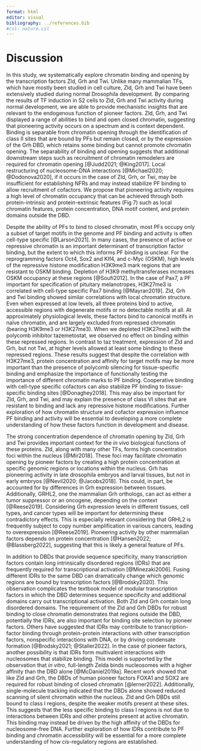 ```yaml
---
format: html
editor: visual
bibliography: ../references.bib
#csl: nature.csl
---
```


# Discussion

In this study, we systematically explore chromatin binding and opening by the transcription factors Zld, Grh and Twi.
Unlike many mammalian TFs, which have mostly been studied in cell culture, Zld, Grh and Twi have been extensively studied during normal Drosophila development.
By comparing the results of TF induction in S2 cells to Zld, Grh and Twi activity during normal development, we are able to provide mechanistic insights that are relevant to the endogenous function of pioneer factors.
Zld, Grh, and Twi displayed a range of abilities to bind and open closed chromatin, suggesting that pioneering activity occurs on a spectrum and is context dependent.
Binding is separable from chromatin opening through the identification of class II sites that are bound by PFs but remain closed, or by the expression of the Grh DBD, which retains some binding but cannot promote chromatin opening.
The separability of binding and opening suggests that additional downstream steps such as recruitment of chromatin remodelers are required for chromatin opening [@Judd2021; @King2017].
Local restructuring of nucleosome-DNA interactions [@Michael2020; @Dodonova2020], if it occurs in the case of Zld, Grh, or Twi, may be insufficient for establishing NFRs and may instead stabilize PF binding to allow recruitment of cofactors.
We propose that pioneering activity requires a high level of chromatin occupancy that can be achieved through both protein-intrinsic and protein-extrinsic features (Fig 7) such as local chromatin features, protein concentration, DNA motif content, and protein domains outside the DBD.

Despite the ability of PFs to bind to closed chromatin, most PFs occupy only a subset of target motifs in the genome and PF binding and activity is often cell-type specific [@Larson2021].
In many cases, the presence of active or repressive chromatin is an important determinant of transcription factor binding, but the extent to which this informs PF binding is unclear.
For the reprogramming factors Oct4, Sox2 and Klf4, and c-Myc (OSKM), high levels of the repressive histone modification H3K9me3 mark regions that are resistant to OSKM binding.
Depletion of H3K9 methyltransferases increases OSKM occupancy at these regions [@Soufi2012].
In the case of Pax7, a PF important for specification of pituitary melanotropes, H3K27me3 is correlated with cell-type specific Pax7 binding [@Mayran2019].
Zld, Grh and Twi binding showed similar correlations with local chromatin structure.
Even when expressed at low levels, all three proteins bind to active, accessible regions with degenerate motifs or no detectable motifs at all.
At approximately physiological levels, these factors bind to canonical motifs in naïve chromatin, and are largely excluded from repressed chromatin (bearing H3K9me3 or H3K27me3).
When we depleted H3K27me3 with the polycomb inhibitor tazemetostat, we observed no effect on binding within these repressed regions.
In contrast to taz treatment, expression of Zld and Grh, but not Twi, at higher levels allowed at least some binding to these repressed regions.
These results suggest that despite the correlation with H3K27me3, protein concentration and affinity for target motifs may be more important than the presence of polycomb silencing for tissue-specific binding and emphasize the importance of functionally testing the importance of different chromatin marks to PF binding.
Cooperative binding with cell-type specific cofactors can also stabilize PF binding to tissue-specific binding sites [@Donaghey2018].
This may also be important for Zld, Grh, and Twi, and may explain the presence of class VI sites that are resistant to binding and lack any repressive histone modifications.
Further exploration of how chromatin structure and cofactor expression influence PF binding and activity will be essential to developing a more complete understanding of how these factors function in development and disease.

The strong concentration dependence of chromatin opening by Zld, Grh and Twi provides important context for the *in vivo* biological functions of these proteins.
Zld, along with many other TFs, forms high concentration foci within the nucleus [@Mir2018].
These foci may facilitate chromatin opening by pioneer factors by creating a high protein concentration at specific genomic regions or locations within the nucleus.
Grh has pioneering activity in late drosophila embryos and larval tissues, but not in early embryos [@Nevil2020; @Jacobs2018].
This could, in part, be accounted for by differences in Grh expression between tissues.
Additionally, GRHL2, one the mammalian Grh orthologs, can act as either a tumor suppressor or an oncogene, depending on the context [@Reese2019].
Considering Grh expression levels in different tissues, cell types, and cancer types will be important for determining these contradictory effects.
This is especially relevant considering that GRHL2 is frequently subject to copy number amplification in various cancers, leading to overexpression [@Reese2019].
Pioneering activity by other mammalian factors depends on protein concentration [@Hansen2022; @Blassberg2022], suggesting that this is likely a general feature of PFs.

In addition to DBDs that provide sequence specificity, many transcription factors contain long intrinsically disordered regions (IDRs) that are frequently required for transcriptional activation [@Minezaki2006].
Fusing different IDRs to the same DBD can dramatically change which genomic regions are bound by transcription factors [@Brodsky2020].
This observation complicates the textbook model of modular transcription factors in which the DBD determines sequence specificity and additional domains carry out transcriptional activation.
Both Zld and Grh contain long disordered domains.
The requirement of the Zld and Grh DBDs for robust binding to close chromatin demonstrates that regions outside the DBD, potentially the IDRs, are also important for binding site selection by pioneer factors.
Others have suggested that IDRs may contribute to transcription-factor binding through protein-protein interactions with other transcription factors, nonspecific interactions with DNA, or by driving condensate formation [@Brodsky2021; @Staller2022].
In the case of pioneer factors, another possibility is that IDRs form multivalent interactions with nucleosomes that stabilize binding.
This model is supported by the observation that *in vitro*, full-length Zelda binds nucleosomes with a higher affinity than the DBD alone [@McDaniel2019a].
Recent work showed that like Zld and Grh, the DBDs of human pioneer factors FOXA1 and SOX2 are required for robust binding of closed chromatin [@lerner2022].
Additionally, single-molecule tracking indicated that the DBDs alone showed reduced scanning of silent chromatin within the nucleus.
Zld and Grh DBDs still bound to class I regions, despite the weaker motifs present at these sites.
This suggests that the less specific binding to class I regions is not due to interactions between IDRs and other proteins present at active chromatin.
This binding may instead be driven by the high affinity of the DBDs for nucleosome-free DNA.
Further exploration of how IDRs contribute to PF binding and chromatin accessibility will be essential for a more complete understanding of how *cis-*regulatory regions are established.
